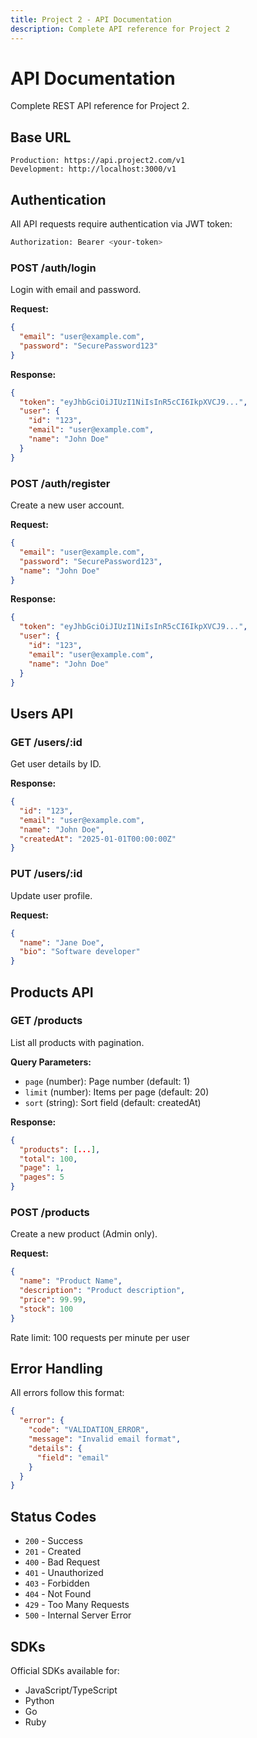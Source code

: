 ```yaml
---
title: Project 2 - API Documentation
description: Complete API reference for Project 2
---
```



# API Documentation

Complete REST API reference for Project 2.

## Base URL

```
Production: https://api.project2.com/v1
Development: http://localhost:3000/v1
```

## Authentication

All API requests require authentication via JWT token:

```bash
Authorization: Bearer <your-token>
```

<Tabs>
<TabItem label="Login">

### POST /auth/login

Login with email and password.

**Request:**
```json
{
  "email": "user@example.com",
  "password": "SecurePassword123"
}
```

**Response:**
```json
{
  "token": "eyJhbGciOiJIUzI1NiIsInR5cCI6IkpXVCJ9...",
  "user": {
    "id": "123",
    "email": "user@example.com",
    "name": "John Doe"
  }
}
```

</TabItem>
<TabItem label="Register">

### POST /auth/register

Create a new user account.

**Request:**
```json
{
  "email": "user@example.com",
  "password": "SecurePassword123",
  "name": "John Doe"
}
```

**Response:**
```json
{
  "token": "eyJhbGciOiJIUzI1NiIsInR5cCI6IkpXVCJ9...",
  "user": {
    "id": "123",
    "email": "user@example.com",
    "name": "John Doe"
  }
}
```

</TabItem>
</Tabs>

## Users API

### GET /users/:id

Get user details by ID.

**Response:**
```json
{
  "id": "123",
  "email": "user@example.com",
  "name": "John Doe",
  "createdAt": "2025-01-01T00:00:00Z"
}
```

### PUT /users/:id

Update user profile.

**Request:**
```json
{
  "name": "Jane Doe",
  "bio": "Software developer"
}
```

## Products API

### GET /products

List all products with pagination.

**Query Parameters:**
- `page` (number): Page number (default: 1)
- `limit` (number): Items per page (default: 20)
- `sort` (string): Sort field (default: createdAt)

**Response:**
```json
{
  "products": [...],
  "total": 100,
  "page": 1,
  "pages": 5
}
```

### POST /products

Create a new product (Admin only).

**Request:**
```json
{
  "name": "Product Name",
  "description": "Product description",
  "price": 99.99,
  "stock": 100
}
```

<Aside type="caution">
Rate limit: 100 requests per minute per user
</Aside>

## Error Handling

All errors follow this format:

```json
{
  "error": {
    "code": "VALIDATION_ERROR",
    "message": "Invalid email format",
    "details": {
      "field": "email"
    }
  }
}
```

## Status Codes

- `200` - Success
- `201` - Created
- `400` - Bad Request
- `401` - Unauthorized
- `403` - Forbidden
- `404` - Not Found
- `429` - Too Many Requests
- `500` - Internal Server Error

## SDKs

Official SDKs available for:
- JavaScript/TypeScript
- Python
- Go
- Ruby
